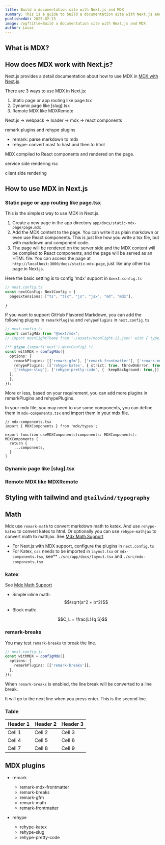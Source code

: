 ```yaml
---
title: Build a documentation site with Next.js and MDX
summary: This is a guide to build a documentation site with Next.js and MDX.
publishedAt: 2025-02-13
image: /og?title=Build a documentation site with Next.js and MDX
author: Lucas
---
```


## What is MDX?


## How does MDX work with Next.js?

Next.js provides a detail documentation about how to use MDX in [MDX with Next.js](https://nextjs.org/docs/app/building-your-application/configuring/mdx).

There are 3 ways to use MDX in Next.js:

1. Static page or app routing like page.tsx 
2. Dynamic page like [slug].tsx
3. Remote MDX like MDXRemote


Next.js -> webpack -> loader -> mdx -> react components

remark plugins and rehype plugins

* remark: parse markdown to mdx
* rehype: convert mast to hast and then to html



MDX  compiled to React components and rendered on the page. 

service side rendering
rsc 

client side rendering



## How to use MDX in Next.js

### Static page or app routing like page.tsx 
This is the simplest way to use MDX in Next.js. 

1. Create a new page in the app directory `app/docs/static-mdx-page/page.mdx`
2. Add the MDX content to the page. You can write it as plain markdown or even use React components. This is just like how you write a tsx file, but with markdown and component code. 
3. The page will be rendered on the server side and the MDX content will be compiled to React components, and the page will be served as an HTML file. 
You can access the page at `http://localhost:3000/docs/static-mdx-page`, just like any other tsx page in Next.js. 

Here the basic setting is to config 'mdx' support in s`next.config.ts`
```ts
// next.config.ts
const nextConfig: NextConfig = {
  pageExtensions: ["ts", "tsx", "js", "jsx", "md", "mdx"],
   ...
}
```

If you want to support GitHub Flavored Markdown, you can add the following plugins in `remarkPlugins` and `rehypePlugins` in `next.config.ts`

```ts
// next.config.ts
import configMdx from "@next/mdx";
// import moonlightTheme from './assets/moonlight-ii.json' with { type: 'json' };

/** @type {import('next').NextConfig} */
const withMDX = configMdx({
  options: {
    remarkPlugins: [['remark-gfm'], ['remark-frontmatter'], ['remark-mdx-frontmatter'], ['remark-math']],
    rehypePlugins: [['rehype-katex', { strict: true, throwOnError: true }], 
    ['rehype-slug'], ['rehype-pretty-code', {  keepBackground: true,}],
  ],
  },
});
```

More or less, based on your requirement, you can add more plugins in remarkPlugins and rehypePlugins. 


In your mdx file, you may need to use some components, you can define them in `mdx-components.tsx` and import them in your mdx file.

```tsx
// mdx-components.tsx
import { MDXComponents } from 'mdx/types';

export function useMDXComponents(components: MDXComponents): MDXComponents {
  return {  
    ...components,
  }
}
```


### Dynamic page like [slug].tsx



### Remote MDX like MDXRemote



## Styling with tailwind and `@tailwind/typography`


## Math
Mdx use `remark-math` to convert markdown math to katex.  And use `rehype-katex` to convert katex to html. Or optionally you can use `rehype-mathjax` to convert math to mathjax. See [Mdx Math Support](https://mdxjs.com/guides/math/)
* For Next.js with MDX support, configure the plugins in `next.config.ts`
* For Katex, `css` needs to be imported in `layout.tsx` or `mdx-components.tsx`, see** `./src/app/docs/layout.tsx` and `./src/mdx-components.tsx`.

### katex
See [Mdx Math Support](https://mdxjs.com/guides/math/)

* Simple inline math:  $$\sqrt{a^2 + b^2}$$
* Block math:

```math
C_L = \frac{L}{q S}
```


### remark-breaks
You may test `remark-breaks` to break the line.
```ts
// next.config.js
const withMDX = configMdx({
  options: {
    remarkPlugins: [['remark-breaks']],
  },
});

```
When `remark-breaks` is enabled, the line break will be converted to a line break.

It will go to the next line when you press enter.
This is the second line.

### Table

| Header 1 | Header 2 | Header 3 |
|----------|----------|----------|
| Cell 1   | Cell 2   | Cell 3   |
| Cell 4   | Cell 5   | Cell 6   |
| Cell 7   | Cell 8   | Cell 9   |


## MDX plugins 
  * remark
    * remark-mdx-frontmatter
    * remark-breaks
    * remark-gfm
    * remark-math
    * remark-frontmatter

  * rehype
    * rehype-katex
    * rehype-slug
    * rehype-pretty-code
